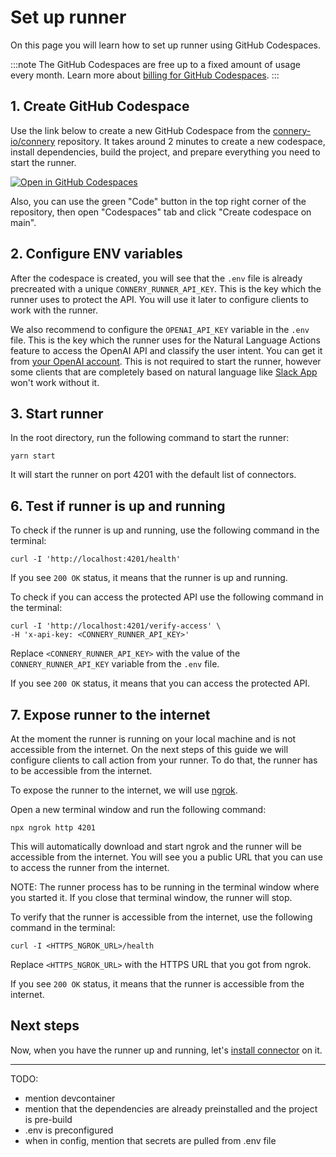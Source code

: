 # Set up runner

On this page you will learn how to set up runner using GitHub Codespaces.

:::note
The GitHub Codespaces are free up to a fixed amount of usage every month.
Learn more about [billing for GitHub Codespaces](https://docs.github.com/en/billing/managing-billing-for-github-codespaces/about-billing-for-github-codespaces).
:::

## 1. Create GitHub Codespace

Use the link below to create a new GitHub Codespace from the [connery-io/connery](https://github.com/connery-io/connery) repository.
It takes around 2 minutes to create a new codespace, install dependencies, build the project, and prepare everything you need to start the runner.

[![Open in GitHub Codespaces](https://github.com/codespaces/badge.svg)](https://github.com/codespaces/new/connery-io/connery?quickstart=1)

Also, you can use the green "Code" button in the top right corner of the repository, then open "Codespaces" tab and click "Create codespace on main".

## 2. Configure ENV variables

After the codespace is created, you will see that the `.env` file is already precreated with a unique `CONNERY_RUNNER_API_KEY`.
This is the key which the runner uses to protect the API.
You will use it later to configure clients to work with the runner.

We also recommend to configure the `OPENAI_API_KEY` variable in the `.env` file.
This is the key which the runner uses for the Natural Language Actions feature to access the OpenAI API and classify the user intent. You can get it from [your OpenAI account](https://platform.openai.com/account/api-keys).
This is not required to start the runner, however some clients that are completely based on natural language like [Slack App](/docs/native-clients/slack) won't work without it.

## 3. Start runner

In the root directory, run the following command to start the runner:

```
yarn start
```

It will start the runner on port 4201 with the default list of connectors.

## 6. Test if runner is up and running

To check if the runner is up and running, use the following command in the terminal:

```
curl -I 'http://localhost:4201/health'
```

If you see `200 OK` status, it means that the runner is up and running.

To check if you can access the protected API use the following command in the terminal:

```
curl -I 'http://localhost:4201/verify-access' \
-H 'x-api-key: <CONNERY_RUNNER_API_KEY>'
```

Replace `<CONNERY_RUNNER_API_KEY>` with the value of the `CONNERY_RUNNER_API_KEY` variable from the `.env` file.

If you see `200 OK` status, it means that you can access the protected API.

## 7. Expose runner to the internet

At the moment the runner is running on your local machine and is not accessible from the internet.
On the next steps of this guide we will configure clients to call action from your runner. To do that, the runner has to be accessible from the internet.

To expose the runner to the internet, we will use [ngrok](https://ngrok.com/).

Open a new terminal window and run the following command:

```
npx ngrok http 4201
```

This will automatically download and start ngrok and the runner will be accessible from the internet.
You will see you a public URL that you can use to access the runner from the internet.

NOTE: The runner process has to be running in the terminal window where you started it. If you close that terminal window, the runner will stop.

To verify that the runner is accessible from the internet, use the following command in the terminal:

```
curl -I <HTTPS_NGROK_URL>/health
```

Replace `<HTTPS_NGROK_URL>` with the HTTPS URL that you got from ngrok.

If you see `200 OK` status, it means that the runner is accessible from the internet.

## Next steps

Now, when you have the runner up and running, let's [install connector](/docs/getting-started/install-connector-on-the-runner) on it.

---

TODO:

- mention devcontainer
- mention that the dependencies are already preinstalled and the project is pre-build
- .env is preconfigured
- when in config, mention that secrets are pulled from .env file
